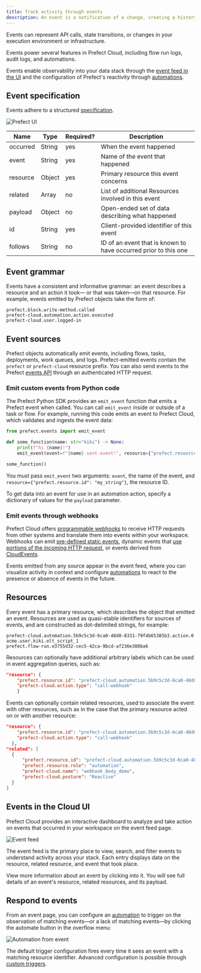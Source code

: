 ```yaml
---
title: Track activity through events
description: An event is a notification of a change, creating a history of activity in your stack.
---
```


Events can represent API calls, state transitions, or changes in your execution environment or infrastructure.

Events power several features in Prefect Cloud, including flow run logs, audit logs, and automations.

Events enable observability into your data stack through the [event feed in the UI](#events-in-the-cloud-ui) and the 
configuration of Prefect's reactivity through [automations](/3.0rc/react/events/automations-triggers/).

## Event specification

Events adhere to a structured [specification](https://app.prefect.cloud/api/docs#tag/Events).

![Prefect UI](/3.0rc/img/ui/event-spec.png)

| Name     | Type   | Required? | Description                                                          |
| -------- | ------ | --------- | -------------------------------------------------------------------- |
| occurred | String | yes       | When the event happened                                              |
| event    | String | yes       | Name of the event that happened                                  |
| resource | Object | yes       | Primary resource this event concerns                             |
| related  | Array  | no        | List of additional Resources involved in this event                |
| payload  | Object | no        | Open-ended set of data describing what happened                   |
| id       | String | yes       | Client-provided identifier of this event                         |
| follows  | String | no        | ID of an event that is known to have occurred prior to this one |

## Event grammar

Events have a consistent and informative grammar: an event describes a resource and an action it took—
or that was taken—on that resource. For example, events emitted by Prefect objects take the form of:

```
prefect.block.write-method.called
prefect-cloud.automation.action.executed
prefect-cloud.user.logged-in
```

## Event sources

Prefect objects automatically emit events, including flows, tasks, deployments, work queues, and logs. 
Prefect-emitted events contain the `prefect` or `prefect-cloud` resource prefix. 
You can also send events to the Prefect 
[events API](https://app.prefect.cloud/api/docs#tag/Events) through an authenticated HTTP request.

### Emit custom events from Python code

The Prefect Python SDK provides an `emit_event` function that emits a Prefect event when called. You can call 
`emit_event` inside or outside of a task or flow. For example, running this code emits an event to Prefect Cloud, 
which validates and ingests the event data:

```python
from prefect.events import emit_event

def some_function(name: str="kiki") -> None:
    print(f"hi {name}!")
    emit_event(event=f"{name}.sent.event!", resource={"prefect.resource.id": f"coder.{name}"})

some_function()
```

You must pass `emit_event` two arguments: `event`, the name of the event, and `resource={"prefect.resource.id": "my_string"}`, 
the resource ID.

To get data into an event for use in an automation action, specify a dictionary of values for the `payload` parameter. 

### Emit events through webhooks

Prefect Cloud offers [programmable webhooks](/3.0rc/react/events/webhook-triggers/) to receive HTTP requests 
from other systems and translate them into events within your workspace. Webhooks can emit 
[pre-defined static events](/3.0rc/react/events/webhook-triggers/#static-webhook-events), 
dynamic events that [use portions of the incoming HTTP request](/3.0rc/react/events/webhook-triggers/#dynamic-webhook-events), 
or events derived from [CloudEvents](/3.0rc/react/events/webhook-triggers/#accepting-cloudevents).

Events emitted from any source appear in the event feed, where you can visualize activity in context and configure 
[automations](/3.0rc/react/events/automations-triggers/) to react to the presence or absence of events in the future. 

## Resources

Every event has a primary resource, which describes the object that emitted an event. Resources are used as quasi-stable 
identifiers for sources of events, and are constructed as dot-delimited strings, for example:

```
prefect-cloud.automation.5b9c5c3d-6ca0-48d0-8331-79f4b65385b3.action.0
acme.user.kiki.elt_script_1
prefect.flow-run.e3755d32-cec5-42ca-9bcd-af236e308ba6
```

Resources can optionally have additional arbitrary labels which can be used in event aggregation queries, such as:

```json
"resource": {
    "prefect.resource.id": "prefect-cloud.automation.5b9c5c3d-6ca0-48d0-8331-79f4b65385b3",
    "prefect-cloud.action.type": "call-webhook"
    }
```

Events can optionally contain related resources, used to associate the event with other resources, such as in the case 
that the primary resource acted on or with another resource:

```json
"resource": {
    "prefect.resource.id": "prefect-cloud.automation.5b9c5c3d-6ca0-48d0-8331-79f4b65385b3.action.0",
    "prefect-cloud.action.type": "call-webhook"
  },
"related": [
  {
      "prefect.resource.id": "prefect-cloud.automation.5b9c5c3d-6ca0-48d0-8331-79f4b65385b3",
      "prefect.resource.role": "automation",
      "prefect-cloud.name": "webhook_body_demo",
      "prefect-cloud.posture": "Reactive"
  }
]
```

## Events in the Cloud UI

Prefect Cloud provides an interactive dashboard to analyze and take action on events that occurred in your workspace on 
the event feed page.

![Event feed](/3.0rc/img/ui/event-feed.png)

The event feed is the primary place to view, search, and filter events to understand activity across your stack. 
Each entry displays data on the resource, related resource, and event that took place.

View more information about an event by clicking into it. You will see full details of an event's 
resource, related resources, and its payload.

## Respond to events

From an event page, you can configure an [automation](/3.0rc/react/events/automations-triggers) to trigger on 
the observation of matching events—or a lack of matching events—by clicking the automate button in the overflow menu:

![Automation from event](/3.0rc/img/ui/automation-from-event.png)

The default trigger configuration fires every time it sees an event with a matching resource identifier. Advanced 
configuration is possible through [custom triggers](/3.0rc/react/events/automations-triggers/).

